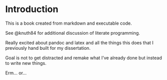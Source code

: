 # Introduction

This is a book created from markdown and executable code.

See @knuth84 for additional discussion of literate programming.

Really excited about pandoc and latex and all the things this does that I previously hand built for my dissertation. 

Goal is not to get distracted and remake what I've already done but instead to write new things. 

Erm... or...
